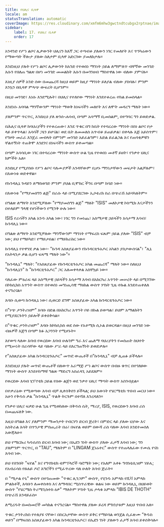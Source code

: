 ```yaml
---
title: የህሊና ቢላዋ
locale: am
statusTranslation: automatic
coverImage: https://res.cloudinary.com/xmfm6mhw3gwctndtcubgx2rptnae/image/upload/v1741354419/small_cover_la_gran_rebelion_28716e29d2.webp
sidebar:
    label: 17. የህሊና ቢላዋ
    order: 17
---
```

አንዳንድ የሥነ ልቦና ሊቃውንት ህሊናን ከእኛ ጋር ተጣብቆ ያለውን ነገር የመለየት እና ጥንካሬውን የማውጣት ችሎታ ያለው ስለታም ቢላዋ አድርገው ያመለክታሉ።

እንደነዚህ ያሉት የሥነ ልቦና ሊቃውንት ከአንድ የተወሰነ ማንነት ኃይል ለማምለጥ ብቸኛው መንገድ እሱን የበለጠ ግልጽ በሆነ መንገድ መመልከት እሱን በመገንዘብ ማስተዋል ነው ብለው ያምናሉ።

እነዚያ ሰዎች አንድ ሰው በመጨረሻ ከዚህ ወይም ከዚያ ማንነት ይለያል ብለው ያስባሉ፣ ምንም እንኳን በቢላዋ ምላጭ ውፍረት ቢሆንም።

በዚህ መንገድ፣ እነሱ እንደሚሉት፣ በህሊና የተለየው ማንነት እንደተቆረጠ ተክል ይመስላል።

እንደነሱ አባባል ማንኛውንም ማንነት ማወቅ ከነፍሳችን መለየት እና ለሞት መዳረግ ማለት ነው።

ያለምንም ጥርጥር, እንደዚህ ያለ ጽንሰ-ሐሳብ, በጣም አሳማኝ ቢመስልም, በተግባር ግን ይወድቃል.

በሕሊና ቢላዋ ከባህሪያችን የተቆረጠው፣ እንደ ጥቁር በግ ከቤት የተባረረው ማንነት በስነ ልቦና ቦታ ላይ ይቀጥላል፣ አሳሳች ጋኔን ይሆናል፣ ወደ ቤት ለመመለስ አጥብቆ ይጠይቃል፣ በቀላሉ እጅ አይሰጥም፣ የግዞት መራራ እንጀራ መብላት በምንም መንገድ አይፈልግም፣ እድል ይፈልጋል እና የጠባቂዎቹን ቸልተኝነት ተጠቅሞ እንደገና በነፍሳችን ውስጥ ይቀመጣል።

በጣም አሳሳቢው ነገር በተባረረው ማንነት ውስጥ ሁል ጊዜ የተወሰነ መቶኛ ይዘት፣ የንቃተ ህሊና ክምችት አለ።

እንደዚያ የሚያስቡ የሥነ ልቦና ባለሙያዎች አንዳቸውም ቢሆኑ ማንነታቸውን መፍታት አልቻሉም፣ በእውነቱ ወድቀዋል።

የኩንዳሊኒ ጉዳይን ለማስወገድ ምንም ያህል ቢሞከር ችግሩ በጣም ከባድ ነው።

በእውነቱ "የማያመሰግን ልጅ" በራሱ ላይ በሚያደርገው ኢሶቴሪክ ስራ በጭራሽ አይሳካለትም።

በግልጽ ለማየት እንደሚቻለው "የማያመሰግን ልጅ" ማለት "ISIS" መለኮታዊ ኮስሚክ እናታችንን በተለይም ግላዊ የሆነችውን የሚንቅ ሁሉ ነው።

ISIS የራሳችን አካል አንዱ አካል ነው፣ ነገር ግን የመነጨ፣ አስማታዊ ኃይላችን እሳታማ እባብ፣ ኩንዳሊኒ ነው።

በግልጽ ለማየት እንደሚቻለው ማንኛውንም ማንነት የማፍረስ ፍጹም ኃይል ያለው "ISIS" ብቻ ነው; ይህ የማይካድ፣ የማይታበል፣ የማይከራከር ነው።

ኩንዳሊኒ የተዋሃደ ቃል ነው፡- "ኩንዳ አስጸያፊውን የኩንዳርቲጉአዶር አካልን ያስታውሰናል"፣ "ሊኒ የአትላንታ ቃል ሲሆን ፍጻሜ ማለት ነው"።

"ኩንዳሊኒ" ማለት: "የአስጸያፊው የኩንዳርቲጉአዶር አካል መጨረሻ" ማለት ነው። ስለዚህ "ኩንዳሊኒን" ከ "ኩንዳርቲጉአዶር" ጋር አለመቀላቀል አስቸኳይ ነው።

ባለፈው ምዕራፍ ላይ አስማታዊ ኃይላችን እሳታማ እባብ በአከርካሪ አጥንት መሠረት ላይ በሚገኘው በኮክሲክስ አጥንት ውስጥ በተወሰነ መግነጢሳዊ ማዕከል ውስጥ ሦስት ጊዜ ተኩል እንደተጠቀለለ ተናግረናል።

እባቡ ሲወጣ ኩንዳሊኒ ነው፣ ሲወርድ ደግሞ አስጸያፊው አካል ኩንዳርቲጉአዶር ነው።

በ"ነጭ ታንትሪዝም" እባቡ በድል በአከርካሪ አጥንት ቦይ በኩል ይወጣል፣ ይህም አማልክትን የሚያደርጉትን ኃይሎች ይቀሰቅሳል።

በ"ጥቁር ታንትሪዝም" እባቡ ከኮክሲክስ ወደ ሰው የአቶሚክ ሲኦል ይወርዳል። በዚህ መንገድ ነው ብዙዎች እጅግ በጣም ክፉ አጋንንት የሚሆኑት።

እየወጣ ላለው እባብ የወረደው እባብ ሁሉንም ግራ እና ጨለማ ባህሪያትን የመስጠት ስህተት የሚሠሩት በራሳቸው ላይ ባለው ሥራ ላይ በእርግጠኝነት ይወድቃሉ።

የ"አስጸያፊው አካል ኩንዳርቲጉአዶር" መጥፎ ውጤቶች በ"ኩንዳሊኒ" ብቻ ሊጠፉ ይችላሉ።

እንደነዚህ ያሉት መጥፎ ውጤቶች በለውጥ አራማጅ ሥነ ልቦና ውስጥ በብዙ ቁጥር በተገለፀው ማንነት ውስጥ እንደተከማቹ ግልጽ ማድረግ አስፈላጊ አይደለም።

የወረደው እባብ ሂፕኖቲክ ኃይል የሰው ልጅን ወደ ንቃተ ህሊና ማጣት ውስጥ አስገብቷል።

በተቃራኒው የሚወጣው እባብ ብቻ ሊቀሰቅሰን ይችላል; ይህ እውነት የሄርሜቲክ ጥበብ መርህ ነው። አሁን የቅዱስ ቃል "ኩንዳሊኒ" ጥልቅ ትርጉም በተሻለ እንረዳለን።

የንቃተ ህሊና ፍቃድ ሁል ጊዜ የሚወከለው በቅዱስ ሴት, ማሪያ, ISIS, የወረደውን እባብ ራስ በመጨፍለቅ ነው.

እዚህ በግልፅ እና ያለምንም ማመንታት የብርሃን ድርብ ጅረት፣ በምድር ላይ ያለው ህያው እና አስትራል እሳት በጥንታዊ ምስጢራት በሬ፣ በፍየል ወይም በውሻ ራስ ባለው እባብ እንደተመሰለ አውጃለሁ።

ይህ የሜርኩሪ ካዱሴየስ ድርብ እባብ ነው; በኤደን ገነት ውስጥ ያለው ፈታኝ እባብ ነው; ግን ያለምንም ጥርጥር, በ "TAU", ማለትም በ "LINGAM ጀነሬተር" ውስጥ የተጠላለፈው የሙሴ የናስ እባብ ነው.

ይህ የሰንበት "ፍየል" እና የግኖስቲክ ቴምፕላሮች ባፎሜት ነው; የአለም አቀፉ ግኖስቲሲዝም ሃይሌ; የአብራሳስ የፀሐይ ዶሮ እግሮችን የሚፈጥረው ባለ ሁለት እባብ ጅራት።

በ "ሜታል ዮኒ" ውስጥ በተገጠመው "ጥቁር ሊንጋም" ውስጥ, የሂንዱ አምላክ የሺቫ አምላክ ምልክቶች, እባቡን ለመቀስቀስ እና ለማዳበር ሚስጥራዊው ቁልፍ ነው ወይም ኩንዳሊኒ, በህይወት ውስጥ "የሄርሜስ ትሪሜጊስተስ ዕቃ" ማለትም ሦስት ጊዜ ታላቁ አምላክ "IBIS DE THOTH" በጭራሽ እንዳይፈስ።

ለሚረዱት በመስመሮች መካከል ተናግረናል። ማስተዋል ያለው ይረዳ ምክንያቱም እዚህ ጥበብ አለ።

ጥቁር ታንትሪክስ የተለያዩ ናቸው፣ በስርአታቸው ውስጥ ይቅር የማይባል ወንጀል ሲፈጽሙ “ቅዱስ ወይን” በማፍሰስ አስጸያፊውን አካል ኩንዳርቲጉአዶር፣ በኤደን ገነት ያለውን ፈታኝ እባብ ይቀሰቅሳሉ።

